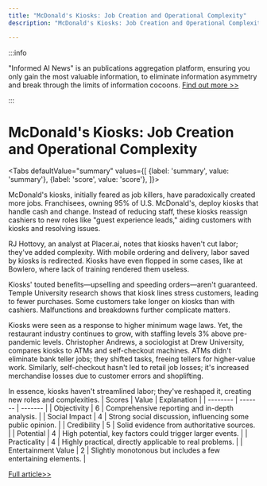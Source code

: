 ```yaml
---
title: "McDonald's Kiosks: Job Creation and Operational Complexity"
description: "McDonald's Kiosks: Job Creation and Operational Complexity"

---
```



:::info

"Informed AI News" is an publications aggregation platform, ensuring you only gain the most valuable information, to eliminate information asymmetry and break through the limits of information cocoons.  [Find out more >>](/)

:::

# McDonald's Kiosks: Job Creation and Operational Complexity


<Tabs
	defaultValue="summary"
	values={[
	{label: 'summary', value: 'summary'},
	{label: 'score', value: 'score'},
]}>
<TabItem value="summary">


McDonald's kiosks, initially feared as job killers, have paradoxically created more jobs. Franchisees, owning 95% of U.S. McDonald's, deploy kiosks that handle cash and change. Instead of reducing staff, these kiosks reassign cashiers to new roles like "guest experience leads," aiding customers with kiosks and resolving issues.

RJ Hottovy, an analyst at Placer.ai, notes that kiosks haven't cut labor; they've added complexity. With mobile ordering and delivery, labor saved by kiosks is redirected. Kiosks have even flopped in some cases, like at Bowlero, where lack of training rendered them useless.

Kiosks' touted benefits—upselling and speeding orders—aren't guaranteed. Temple University research shows that kiosk lines stress customers, leading to fewer purchases. Some customers take longer on kiosks than with cashiers. Malfunctions and breakdowns further complicate matters.

Kiosks were seen as a response to higher minimum wage laws. Yet, the restaurant industry continues to grow, with staffing levels 3% above pre-pandemic levels. Christopher Andrews, a sociologist at Drew University, compares kiosks to ATMs and self-checkout machines. ATMs didn't eliminate bank teller jobs; they shifted tasks, freeing tellers for higher-value work. Similarly, self-checkout hasn't led to retail job losses; it's increased merchandise losses due to customer errors and shoplifting.

In essence, kiosks haven't streamlined labor; they've reshaped it, creating new roles and complexities.
</TabItem>
<TabItem value="score">
	| Scores     | Value   | Explanation |
	| -------- | ------- | ------- |
	| Objectivity  | 6    | Comprehensive reporting and in-depth analysis.    |
	| Social Impact | 4     | Strong social discussion, influencing some public opinion.    |
	| Credibility    | 5    | Solid evidence from authoritative sources.    |
	| Potential    | 4    | High potential, key factors could trigger larger events.    |
	| Practicality    | 4    | Highly practical, directly applicable to real problems.    |
	| Entertainment Value    | 2    | Slightly monotonous but includes a few entertaining elements.    |
</TabItem>
</Tabs>

[Full article>>](https://hardware.slashdot.org/story/24/09/25/220217/mcdonalds-touchscreen-kiosks-feared-as-job-killers-created-more-jobs-instead?utm_source=rss1.0mainlinkanon&utm_medium=feed)
